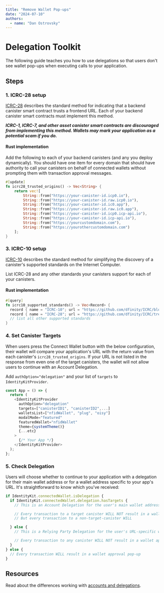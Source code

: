 ```yaml
---
title: "Remove Wallet Pop-ups"
date: "2024-07-10"
authors:
  - name: "Dan Ostrovsky"
---
```


# Delegation Toolkit

The following guide teaches you how to use delegations so that users don't see wallet pop-ups when
executing calls to your application.

## Steps

### 1. ICRC-28 setup

[ICRC-28](https://github.com/dfinity/wg-identity-authentication/blob/main/topics/icrc_28_trusted_origins.md)
describes the standard method for indicating that a backend canister smart contract trusts a
frontend URL. Each of your backend canister smart contracts must implement this method.

_**ICRC-1, ICRC-7, and other asset canister smart contracts are discouraged from implementing this
method. Wallets may mark your application as a potential scam if you do.**_

#### Rust implementation

Add the following to each of your backend canisters (and any you deploy dynamically).
You should have one item for every domain that should have authority to call your canisters on behalf of connected
wallets without prompting them with transaction approval messages.

```rust
#[update]
fn icrc28_trusted_origins() -> Vec<String> {
    return vec![
        String::from("https://your-canister-id.icp0.io"),
        String::from("https://your-canister-id.raw.icp0.io"),
        String::from("https://your-canister-id.ic0.app"),
        String::from("https://your-canister-id.raw.ic0.app"),
        String::from("https://your-canister-id.icp0.icp-api.io"),
        String::from("https://your-canister-id.icp-api.io"),
        String::from("https://yourcustomdomain.com"),
        String::from("https://yourothercustomdomain.com")
    ];
}
```

### 3. ICRC-10 setup

[ICRC-10](https://github.com/dfinity/ICRC/blob/main/ICRCs/ICRC-10/ICRC-10.md) describes the standard
method for simplifying the discovery of a canister's supported standards on the Internet Computer.

List ICRC-28 and any other standards your canisters support for each of your canisters.

#### Rust implementation

```rust
#[query]
fn icrc10_supported_standards() -> Vec<Record> {
  record { name = "ICRC-10"; url = "https://github.com/dfinity/ICRC/blob/main/ICRCs/ICRC-10/ICRC-10.md"; }
  record { name = "ICRC-28"; url = "https://github.com/dfinity/ICRC/tree/main/ICRCs/ICRC-28/ICRC-28.md"; }
  // list all other supported standards
}
```

### 4. Set Canister Targets

When users press the Connect Wallet button with the below configuration, their wallet will compare
your application's URL with the return value from each canister's `icrc28_trusted_origins`. If your
URL is not listed in the response from even one of the target canisters, the wallet will not allow
users to continue with an Account Delegation.

Add `authOption="delegation"` and your list of `targets` to `IdentityKitProvider`.

```typescript
const App = () => {
  return (
    <IdentityKitProvider
      authOption="delegation"
      targets=["canisterID1", "canisterID2",...]
      walletsList=["nfidWallet", "plug", "oisy"]
      modalMode="featured"
      featuredWallet="nfidWallet"
      theme={systemTheme()} 
      {...etc}
    >
      {/* Your App */}
    </IdentityKitProvider>
  );
};
```

### 5. Check Delegation

Users will choose whether to continue to your application with a delegation for their main wallet
address or for a wallet address specific to your app's URL. It's straightforward to know which
you've received:

```typescript
if IdentityKit.connectedWallet.isDelegation {
  if IdentityKit.connectedWallet.delegation.hasTargets {
    // This is an Account Delegation for the user's main wallet address

    // Every transaction to a target canister WILL NOT result in a wallet approval pop-up
    // But every transaction to a non-target-canister WILL

  } else {
    // This is a Relying Party Delegation for the user's URL-specific wallet address

    // Every transaction to any canister WILL NOT result in a wallet approval pop-up
  }
} else {
  // Every transaction WILL result in a wallet approval pop-up
}

```

## Resources

Read about the differences working with [accounts and delegations](/miscellaneous/auth-options).
